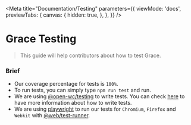 
<Meta
  title="Documentation/Testing"
  parameters={{
    viewMode: 'docs',
    previewTabs: {
      canvas: {
        hidden: true,
      },
    },
  }}
/>

# Grace Testing
> This guide will help contributors about how to test Grace.

### Brief
- Our coverage percentage for tests is `100%`.
- To run tests, you can simply type `npm run test` and run.
- We are using [@open-wc/testing](https://www.npmjs.com/package/@open-wc/testing) to write tests. You can check [here](https://open-wc.org/docs/testing/helpers/) to have more information about how to write tests.
- We are using [playwright](https://playwright.dev/) to run our tests for `Chromium`, `Firefox` and `Webkit` with [@web/test-runner](https://modern-web.dev/docs/test-runner/overview/).
